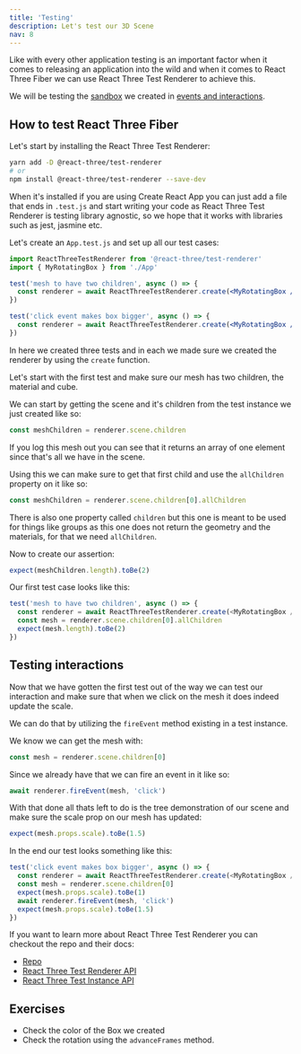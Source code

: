 ```yaml
---
title: 'Testing'
description: Let's test our 3D Scene
nav: 8
---
```


Like with every other application testing is an important factor when it comes to releasing an application into the wild and when it comes to React Three Fiber we can use React Three Test Renderer to achieve this.

We will be testing the [sandbox](https://codesandbox.io/s/98ppy) we created in [events and interactions](events-and-interaction).

## How to test React Three Fiber

Let's start by installing the React Three Test Renderer:

```bash
yarn add -D @react-three/test-renderer
# or
npm install @react-three/test-renderer --save-dev
```

When it's installed if you are using Create React App you can just add a file that ends in `.test.js` and start writing your code as React Three Test Renderer is testing library agnostic, so we hope that it works with libraries such as jest, jasmine etc.

Let's create an `App.test.js` and set up all our test cases:

```jsx
import ReactThreeTestRenderer from '@react-three/test-renderer'
import { MyRotatingBox } from './App'

test('mesh to have two children', async () => {
  const renderer = await ReactThreeTestRenderer.create(<MyRotatingBox />)
})

test('click event makes box bigger', async () => {
  const renderer = await ReactThreeTestRenderer.create(<MyRotatingBox />)
})
```

In here we created three tests and in each we made sure we created the renderer by using the `create` function.

Let's start with the first test and make sure our mesh has two children, the material and cube.

We can start by getting the scene and it's children from the test instance we just created like so:

```js
const meshChildren = renderer.scene.children
```

If you log this mesh out you can see that it returns an array of one element since that's all we have in the scene.

Using this we can make sure to get that first child and use the `allChildren` property on it like so:

```js
const meshChildren = renderer.scene.children[0].allChildren
```

There is also one property called `children` but this one is meant to be used for things like groups as this one does not return the geometry and the materials, for that we need `allChildren`.

Now to create our assertion:

```js
expect(meshChildren.length).toBe(2)
```

Our first test case looks like this:

```js
test('mesh to have two children', async () => {
  const renderer = await ReactThreeTestRenderer.create(<MyRotatingBox />)
  const mesh = renderer.scene.children[0].allChildren
  expect(mesh.length).toBe(2)
})
```

## Testing interactions

Now that we have gotten the first test out of the way we can test our interaction and make sure that when we click on the mesh it does indeed update the scale.

We can do that by utilizing the `fireEvent` method existing in a test instance.

We know we can get the mesh with:

```js
const mesh = renderer.scene.children[0]
```

Since we already have that we can fire an event in it like so:

```js
await renderer.fireEvent(mesh, 'click')
```

With that done all thats left to do is the tree demonstration of our scene and make sure the scale prop on our mesh has updated:

```js
expect(mesh.props.scale).toBe(1.5)
```

In the end our test looks something like this:

```js
test('click event makes box bigger', async () => {
  const renderer = await ReactThreeTestRenderer.create(<MyRotatingBox />)
  const mesh = renderer.scene.children[0]
  expect(mesh.props.scale).toBe(1)
  await renderer.fireEvent(mesh, 'click')
  expect(mesh.props.scale).toBe(1.5)
})
```

If you want to learn more about React Three Test Renderer you can checkout the repo and their docs:

- [Repo](https://github.com/pmndrs/react-three-fiber/blob/master/packages/test-renderer)
- [React Three Test Renderer API](https://github.com/pmndrs/react-three-fiber/blob/master/packages/test-renderer/markdown/rttr.md#create)
- [React Three Test Instance API](https://github.com/pmndrs/react-three-fiber/blob/master/packages/test-renderer/markdown/rttr-instance.md)

## Exercises

- Check the color of the Box we created
- Check the rotation using the `advanceFrames` method.

<Codesandbox id="hqut4" tests />
